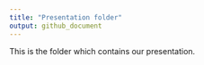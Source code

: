 ```yaml
---
title: "Presentation folder"
output: github_document
---
```


This is the folder which contains our presentation.

